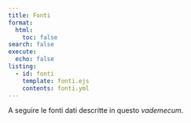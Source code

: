 ```yaml
---
title: Fonti
format:
  html:
    toc: false
search: false
execute:
  echo: false
listing:
  - id: fonti
    template: fonti.ejs
    contents: fonti.yml
---
```


A seguire le fonti dati descritte in questo _vademecum_.

::: {#fonti}
:::
